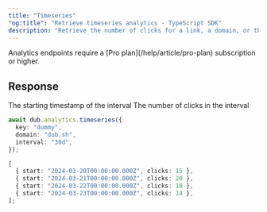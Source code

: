 ```yaml
---
title: "Timeseries"
"og:title": "Retrieve timeseries analytics - TypeScript SDK"
description: "Retrieve the number of clicks for a link, a domain, or the authenticated workspace over a period of time."
---
```



<Note>
  Analytics endpoints require a [Pro plan](/help/article/pro-plan) subscription
  or higher.
</Note>

<AnalyticsArguments />

## Response

<ResponseField name="start" type="string" required="true">
  The starting timestamp of the interval
</ResponseField>

<ResponseField name="clicks" type="number" required="true">
  The number of clicks in the interval
</ResponseField>

<RequestExample>

```typescript
await dub.analytics.timeseries({
  key: "dummy",
  domain: "dub.sh",
  interval: "30d",
});
```

</RequestExample>

<ResponseExample>

```typescript
[
  { start: "2024-03-20T00:00:00.000Z", clicks: 15 },
  { start: "2024-03-21T00:00:00.000Z", clicks: 20 },
  { start: "2024-03-22T00:00:00.000Z", clicks: 18 },
  { start: "2024-03-23T00:00:00.000Z", clicks: 14 },
];
```

</ResponseExample>
